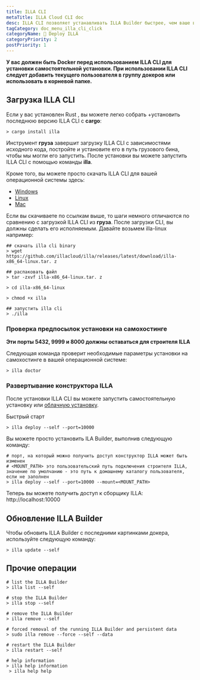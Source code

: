 ```yaml
---
title: ILLA CLI
metaTitle: ILLA Cloud CLI doc
desc: ILLA CLI позволяет устанавливать ILLA Builder быстрее, чем ваше воображение.
tagCategory: doc_menu_illa_cli_click
categoryName: 👷 Deploy ILLA
categoryPriority: 2
postPriority: 1
---
```


**У вас должен быть Docker перед использованием ILLA CLI для установки самостоятельной установки. При использовании ILLA CLI следует добавить текущего пользователя в группу докеров или использовать в корневой папке.**

## Загрузка ILLA CLI

Если у вас установлен Rust , вы можете легко собрать +установить последнюю версию ILLA CLI с **cargo**:

```
> cargo install illa
```

Инструмент **груза** завершит загрузку ILLA CLI с зависимостями исходного кода, постройте и установите его в путь грузового бина, чтобы мы могли его запустить.
После установки вы можете запустить ILLA CLI с помощью команды **illa**.

Кроме того, вы можете просто скачать ILLA CLI для вашей операционной системы здесь:

-   [Windows](https://github.com/illacloud/illa/releases/latest/download/illa-x86_64-win.zip)
-   [Linux](https://github.com/illacloud/illa/releases/latest/download/illa-x86_64-linux.tar.gz)
-   [Mac](https://github.com/illacloud/illa/releases/latest/download/illa-x86_64-macos.tar.gz)

Если вы скачиваете по ссылкам выше, то шаги немного отличаются по сравнению с загрузкой ILLA CLI из **груза**. После загрузки CLI, вы должны сделать его исполняемым. Давайте возьмем illa-linux например:

```
## скачать illa cli binary
> wget https://github.com/illacloud/illa/releases/latest/download/illa-x86_64-linux.tar. z

## распаковать файл
> tar -zxvf illa-x86_64-linux.tar. z

> cd illa-x86_64-linux

> chmod +x illa

## запустить illa cli
> ./illa

```

### Проверка предпосылок установки на самохостинге

**Эти порты 5432, 9999 и 8000 должны оставаться для строителя ILLA**

Следующая команда проверит необходимые параметры установки на самохостинге в вашей операционной системе:

```
> illa doctor
```

### Развертывание конструктора ILLA

После установки ILLA CLI вы можете запустить самостоятельную установку или [облачную установку](https://cloud.illacloud.com/).

Быстрый старт

```
> illa deploy --self --port=10000
```

Вы можете просто установить ILA Builder, выполнив следующую команду:

```
# порт, на который можно получить доступ конструктор ILLA может быть изменен
# <MOUNT_PATH> это пользовательский путь подключения строителя ILLA, значение по умолчанию - это путь к домашнему каталогу пользователя, если не заполнен
> illa deploy --self --port=10000 --mount=<MOUNT_PATH>
```

Теперь вы можете получить доступ к сборщику ILLA: http://localhost:10000

## Обновление ILLA Builder

Чтобы обновить ILLA Builder с последними картинками докера, используйте следующую команду:

```
> illa update --self
```

## Прочие операции

```
# list the ILLA Builder
> illa list --self

# stop the ILLA Builder
> illa stop --self

# remove the ILLA Builder
> illa remove --self

# forced removal of the running ILLA Builder and persistent data
> sudo illa remove --force --self --data

# restart the ILLA Builder
> illa restart --self

# help information
> illa help information 
 > illa help help
```
